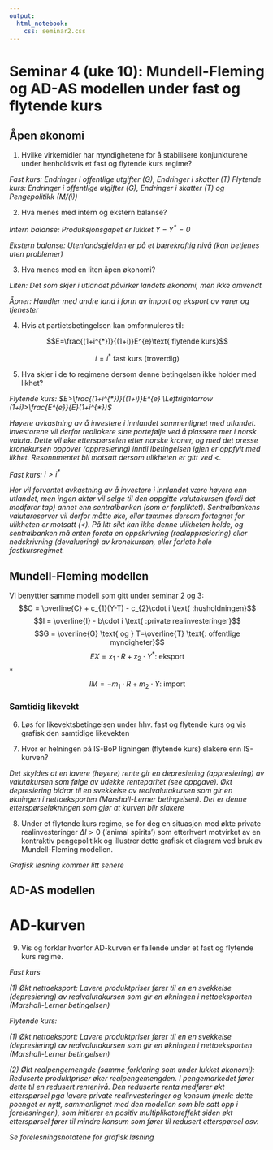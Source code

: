 ```yaml
---
output:
  html_notebook:
    css: seminar2.css
---
```


# Seminar 4 (uke 10): Mundell-Fleming og AD-AS modellen under fast og flytende kurs 
## Åpen økonomi

1. Hvilke virkemidler har myndighetene for å stabilisere konjunkturene under henholdsvis et fast og flytende kurs regime?

*Fast kurs: Endringer i offentlige utgifter (G), Endringer i skatter (T)* 
*Flytende kurs: Endringer i offentlige utgifter (G), Endringer i skatter (T) og  Pengepolitikk (M/(i))*

2. Hva menes med intern og ekstern balanse?

*Intern balanse: Produksjonsgapet er lukket $Y-Y^{*}=0$*

*Ekstern balanse: Utenlandsgjelden er på et bærekraftig nivå (kan betjenes uten problemer)*

3. Hva menes med en liten åpen økonomi?

*Liten: Det som skjer i utlandet påvirker landets økonomi, men ikke omvendt*

*Åpner: Handler med andre land i form av import og eksport av varer og tjenester*


4. Hvis at partietsbetingelsen kan omformuleres til:

$$E=\frac{(1+i^{*})}{(1+i)}E^{e}\text{ flytende kurs}$$


$$i=i^{*} \text{ fast kurs (troverdig)}$$

5. Hva skjer i de to regimene dersom denne betingelsen ikke holder med likhet?

*Flytende kurs: $E>\frac{(1+i^{*})}{(1+i)}E^{e} \Leftrightarrow (1+i)>\frac{E^{e}}{E}(1+i^{*})$*

*Høyere avkastning av å investere i innlandet sammenlignet med utlandet. Investorene vil derfor reallokere sine portefølje
ved å plassere mer i norsk valuta. Dette vil øke etterspørselen etter norske kroner, og med det presse kronekursen oppover (appresiering) inntil lbetingelsen igjen er oppfylt med likhet. Resonnmentet bli motsatt dersom ulikheten er gitt ved <.*

*Fast kurs: $i>i^{*}$*

*Her vil forventet avkastning av å investere i innlandet være høyere enn utlandet, men ingen aktør vil 
selge til den oppgitte valutakursen (fordi det medfører tap) annet enn sentralbanken (som er forpliktet).
Sentralbankens valutareserver vil derfor måtte øke, eller tømmes dersom fortegnet for ulikheten er motsatt (<).
På litt sikt kan ikke denne ulikheten holde, og sentralbanken må enten foreta en oppskrivning (realappresiering) 
eller nedskrivning (devaluering) av kronekursen, eller forlate hele fastkursregimet.*

## Mundell-Fleming modellen

Vi benyttter samme modell som gitt under seminar 2 og 3:
$$C = \overline{C} + c_{1}(Y-T) - c_{2}\cdot i \text{ :husholdningen}$$
$$I = \overline{I} - b\cdot i \text{ :private realinvesteringer}$$
$$G = \overline{G} \text{ og } T=\overline{T} \text{: offentlige myndigheter}$$ 
$$EX = x_{1}\cdot R + x_{2}\cdot Y^{*} \text{: eksport}$$
*$$IM= - m_{1}\cdot R + m_{2}\cdot Y \text{: import}$$

### Samtidig likevekt

6. Løs for likevektsbetingelsen under hhv. fast og flytende kurs og vis grafisk den samtidige likevekten

7. Hvor er helningen på IS-BoP ligningen (flytende kurs) slakere enn IS-kurven?

*Det skyldes at en lavere (høyere) rente gir en depresiering (appresiering) av valutakursen 
som følge av udekke renteparitet (see oppgave). Økt depresiering bidrar til en svekkelse av 
realvalutakursen som gir en økningen i nettoeksporten (Marshall-Lerner betingelsen). Det er denne etterspørseløkningen
som gjør at kurven blir slakere*

8. Under et flytende kurs regime, se for deg en situasjon med økte private realinvesteringer $\Delta I>0$ ('animal spirits') som etterhvert  motvirket av en kontraktiv pengepolitikk og illustrer dette grafisk et diagram ved bruk av Mundell-Fleming modellen.

*Grafisk løsning kommer litt senere*

## AD-AS modellen

# AD-kurven

9. Vis og forklar hvorfor AD-kurven er fallende under et fast og flytende kurs regime.

*Fast kurs*

*(1) Økt nettoeksport: Lavere produktpriser fører til en en svekkelse (depresiering) av 
realvalutakursen som gir en økningen i nettoeksporten (Marshall-Lerner betingelsen)*

*Flytende kurs:*

*(1) Økt nettoeksport: Lavere produktpriser fører til en en svekkelse (depresiering) av 
realvalutakursen som gir en økningen i nettoeksporten (Marshall-Lerner betingelsen)*

*(2) Økt realpengemengde (samme forklaring som under lukket økonomi): Reduserte produktpriser øker realpengemengden. I pengemarkedet fører dette til en redusert rentenivå. Den reduserte renta medfører økt etterspørsel pga lavere private realinvesteringer og konsum (merk: dette poenget er nytt, sammenlignet med den modellen som ble satt opp i forelesningen), som initierer en positiv multiplikatoreffekt siden økt  etterspørsel fører til mindre konsum som fører til redusert etterspørsel osv.*

*Se forelesningsnotatene for grafisk løsning*

